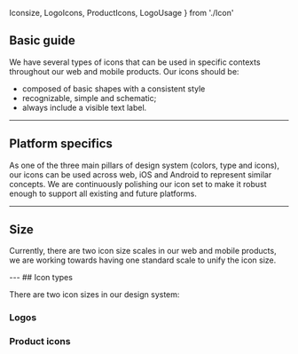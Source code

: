   Iconsize,
  LogoIcons,
  ProductIcons,
  LogoUsage
} from './Icon'

<Meta title="Style/Icon/Overview" />

## Basic guide

We have several types of icons that can be used in specific contexts throughout our web and mobile products. Our icons should be:

- composed of basic shapes with a consistent style 
- recognizable, simple and schematic;
- always include a visible text label.

---

## Platform specifics

As one of the three main pillars of design system (colors, type and icons), our icons can be used across web, iOS and Android to represent similar concepts.
We are continuously polishing our icon set to make it robust enough to support all existing and future platforms.

---

## Size

Currently, there are two icon size scales in our web and mobile products, we are working towards having one standard scale to unify the icon size. 

<Iconsize/>
---
## Icon types

There are two icon sizes in our design system: 

### Logos
<LogoIcons/>

### Product icons
<ProductIcons/>